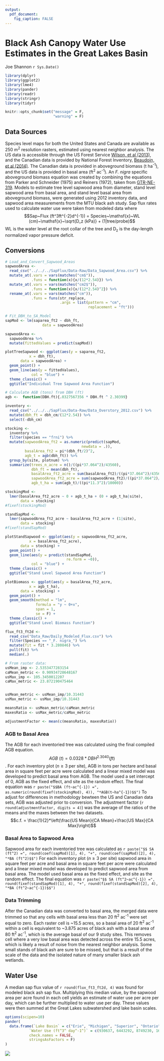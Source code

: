 ```yaml
---
output: 
  pdf_document:
    fig_caption: FALSE
---
```

# Black Ash Canopy Water Use Estimates in the Great Lakes Basin
Joe Shannon
`r Sys.Date()`
```r
library(dplyr)
library(ggplot2)
library(lme4)
library(pander)
library(readr)
library(stringr)
library(tidyr)

knitr::opts_chunk$set("message" = F, 
                      "warning" = F)
```

## Data Sources
Species level maps for both the United States and Canada are available as 250 m^2^ resolution rasters, estimated using nearest neighbor analysis. The US data is accessible through the US Forest Service [Wilson, et al (2013)](https://doi.org/10.2737/RDS-2013-0013), and the Canadian data is provided by National Forest Inventory, [Beaudoin, et al (2014)](https://doi.org/10.1139/cjfr-2013-0401). The Canadian data is provided in aboveground biomass (t ha^-1^), and the US data is provided in basal area (ft^2^ ac^-1^). An _F. nigra_ specific aboveground biomass equation was created by combining the equations from Parker and Schneider (1975) and Reiners (1972), taken from [GTR-NE-319](https://www.fs.fed.us/ne/global/pubs/books/dia_biomass/index.shtml). Models to estimate tree level sapwood area from diameter, stand level sapwood area from basal area, and stand level basal area from aboveground biomass, were generated using 2012 inventory data, and sapwood area measurements from the MTU black ash study.
Sap flux rates used to calculate water use were taken from modeled data where $$Sap~Flux (ft^3ft^{-2}d^{-1}) = Species~\mathsf{x}~WL (cm)~\mathsf{x}~\sqrt{D_z (kPa)} + (1|tree/probe)$$ WL is the water level at the root collar of the tree and D~z~ is the day-length normalized vapor pressure deficit.

## Conversions
```r

# Load_and_Convert_Sapwood_Areas
sapwoodArea <- 
  read_csv("../../../SapFlux/Data-Raw/Data_Sapwood_Area.csv") %>% 
  mutate_at(.vars = vars(matches("cm$")), 
            .funs = function(x){x/(12*2.54)}) %>% 
  mutate_at(.vars = vars(matches("cm2$")),
            .funs = function(x){x/(12*2.54)^2}) %>% 
  rename_at(.vars = vars(matches("cm")),
            .funs = funs(str_replace,
                         .args = list(pattern = "cm",
                                      replacement = "ft")))

# Fit_DBH_to_SA_Model
sapMod <- lm(saparea_ft2 ~ dbh_ft,
                 data = sapwoodArea)

sapwoodArea <- 
  sapwoodArea %>% 
  mutate(fittedValues = predict(sapMod))

plotTreeSapwood <- ggplot(aes(y = saparea_ft2,
           x = dbh_ft), 
       data = sapwoodArea) +
  geom_point() +
  geom_line(aes(y = fittedValues),
            col = "blue") +
  theme_classic() +
  ggtitle("Individual Tree Sapwood Area Function")

# Calculate AGB (tons) from DBH (ft)
agb <-  function(DBH.ft){.0327567356 * DBH.ft ^ 2.30399}

inventory <- 
  read_csv("../../../SapFlux/Data-Raw/Data_Overstory_2012.csv") %>% 
  mutate(dbh_ft = dbh_cm/(12*2.54)) %>% 
  select(-dbh_cm)

stocking <- 
  inventory %>% 
  filter(species == "frni") %>% 
  mutate(sapwoodArea_ft2 = as.numeric(predict(sapMod, 
                                   newdata = .)),
         basalArea_ft2 = pi*(dbh_ft/2)^2,
         agb_t = agb(dbh_ft)) %>% 
  group_by(site, plotnum) %>% 
  summarize(trees_n_acre = n()/((pi*37.064^2)/43560),
            dbh_ft = mean(dbh_ft),
            basalArea_ft2_acre = sum(basalArea_ft2)/((pi*37.064^2)/43560),
            sapwoodArea_ft2_acre = sum(sapwoodArea_ft2)/((pi*37.064^2)/43560),
            agb_t_ha = sum(agb_t)/((pi*11.3^2)/10000))

stockingMod <- 
  lmer(basalArea_ft2_acre ~ 0 + agb_t_ha + (0 + agb_t_ha|site),
       data = stocking)
#fixef(stockingMod)

standSapMod <- 
  lmer(sapwoodArea_ft2_acre ~ basalArea_ft2_acre + (1|site),
       data = stocking)
#fixef(standSapMod)

plotStandSapwood <- ggplot(aes(y = sapwoodArea_ft2_acre,
           x = basalArea_ft2_acre), 
       data = stocking) +
  geom_point() +
  geom_line(aes(y = predict(standSapMod,
                            re.form = ~0)),
            col = "blue") +
  theme_classic() +
  ggtitle("Stand Level Sapwood Area Function")

plotBiomass <- ggplot(aes(y = basalArea_ft2_acre,
           x = agb_t_ha), 
       data = stocking) +
  geom_point() +
  geom_smooth(method = "lm", 
              formula = "y ~ 0+x",
              span = 1,
              se = F) +
  theme_classic() +
  ggtitle("Stand Level Biomass Function")

flux_ft3_ft2d <- 
  read_csv("Data_Raw/Daily_Modeled_Flux.csv") %>% 
  filter(Species == "_F. nigra_") %>% 
  mutate(fit = fit * 3.280846) %>% 
  pull(fit) %>% 
  median(.)

# From raster data:
usMean_imp <- 2.5353477283154
caMean_metric <- 0.90934728648167
usMax_imp <- 105.3450012207
caMax_metric <- 23.872190475464


usMean_metric <- usMean_imp/10.31443
usMax_metric <- usMax_imp/10.31443

meansRatio <- usMean_metric/caMean_metric
maxesRatio <- usMax_metric/caMax_metric

adjustmentFactor <- mean(c(meansRatio, maxesRatio))

```
### AGB to Basal Area
The AGB for each inventoried tree was calculated using the final compiled AGB equation. $$AGB~(t) = 0.0328 * DBH^{2.3040}(ft)$$. For each inventory plot ($n \geq 3$ per site), AGB in tons per hectare and basal area in square feet per acre were calculated and a linear mixed model was developed to predict basal area from AGB. The model used a set intercept of 0, AGB as the fixed effect, and site as the random effect. The final equation was `r paste("$$BA (ft~ac^{-1}) =", as.numeric(round(fixef(stockingMod), 4)), "*AGB(t~ha^{-1})$$")` To adjust for differences in methodology bewteen the US and Canadian data sets, AGB was adjusted prior to conversion. The adjustment factor (`r round(adjustmentFactor, digits = 4)`) was the average of the ratios of the means and the maxes between the two datasets. $$c.f. = \frac{1}{2}*\left(\frac{US Mean}{CA Mean}+\frac{US Max}{CA Max}\right)$$

### Basal Area to Sapwood Area
Sapwood area for each inventoried tree was calculated as `r paste("$$ SA (ft^2) =", round(coef(sapMod)[1], 4), "+", round(coef(sapMod)[2], 4), "*BA (ft^2)$$")` For each inventory plot ($n \geq 3$ per site) sapwood area in square feet per acre and basal area in square feet per acre were calculated and a linear mixed model was developed to predict sapwood area from basal area. The model used basal area as the fixed effect, and site as the random effect. The final equation was `r paste("$$ SA (ft^2~ac^{-1}) =", round(fixef(standSapMod)[1], 4), "+", round(fixef(standSapMod)[2], 4), "*BA (ft^2~ac^{-1})$$")`

### Data Trimming
After the Canadian data was converted to basal area, the merged data were trimmed so that any cells with basal area less than 20 ft^2^ ac^-1^ were set equal to zero. Each raster cell is ~15.5 acres, so a basal area of 20 ft^2^ ac^-1^ within a cell is equivalent to ~3.875 acres of black ash with a
basal area of 80 ft^2^ ac^-1^, which is the average basal of our 9 study sites. This removes cell where a very low basal area was detected across the entire 15.5 acres, which is likely a result of noise from the nearest neighbor analysis. Some small stands of black ash are sure to be missed, but that is a result of the scale of the data and the isolated nature of many smaller black ash wetlands.

## Water Use
A median sap flux value of `r round(flux_ft3_ft2d, 4)` was found for modeled black ash sap flux. Multiplying this median value, by the sapwood area per acre found in each cell yields an estimate of water use per acre per day, which can be further multiplied to water use per day. These values were then summed at the Great Lakes subwatershed and lake basin scales.

```r
options(scipen=10)
pander(
  data.frame(`Lake Basin` = c("Erie", "Michigan", "Superior", "Ontario", "Huron", "St. Lawrence"),
           `Water Use (ft^3^ day^-1^)` = c(930637, 6443292, 8749230, 16466057, 17997644, 28197864),
           check.names = FALSE,
           stringsAsFactors = F)
)
```

![](Data_Output/Median_Water_Use.tif)

